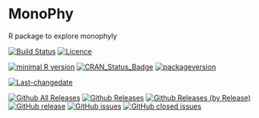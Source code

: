 # MonoPhy
R package to explore monophyly

[![Build Status](https://travis-ci.org/oschwery/MonoPhy.svg?branch=master)](https://travis-ci.org/oschwery/MonoPhy)
[![Licence](https://img.shields.io/badge/licence-GPL--3-blue.svg)](https://www.gnu.org/licenses/gpl-3.0.en.html)

[![minimal R version](https://img.shields.io/badge/R%3E%3D-3.2.4-6666ff.svg)](https://cran.r-project.org/)
[![CRAN_Status_Badge](http://www.r-pkg.org/badges/version/MonoPhy)](https://cran.r-project.org/package=MonoPhy)
[![packageversion](https://img.shields.io/badge/Package%20version-0.1.0-orange.svg?style=flat-square)](commits/master)

[![Last-changedate](https://img.shields.io/badge/last%20change-`r gsub('-', '--', Sys.Date())`-yellowgreen.svg)](/commits/master)


[![Github All Releases](https://img.shields.io/github/downloads/oschwery/MonoPhy/total.svg?maxAge=2592000)]()
[![Github Releases](https://img.shields.io/github/downloads/oschwery/MonoPhy/latest/total.svg?maxAge=2592000)]()
[![Github Releases (by Release)](https://img.shields.io/github/downloads/oschwery/MonoPhy/v1.3/total.svg?maxAge=2592000)]()
[![GitHub release](https://img.shields.io/github/release/MonoPhy/rubidium.svg?maxAge=2592000)]()
[![GitHub issues](https://img.shields.io/github/issues/MonoPhy/shields.svg?maxAge=2592000)]()
[![GitHub closed issues](https://img.shields.io/github/issues-closed/badges/shields.svg?maxAge=2592000)]()
